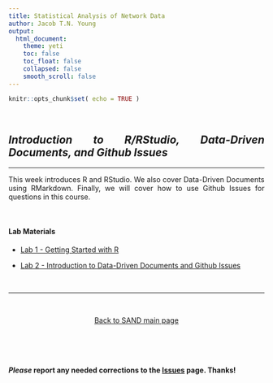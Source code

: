 ```yaml
---
title: Statistical Analysis of Network Data
author: Jacob T.N. Young
output: 
  html_document:
    theme: yeti
    toc: false
    toc_float: false
    collapsed: false
    smooth_scroll: false
---
```


<style>
body {
text-align: justify}
</style>

```r
knitr::opts_chunk$set( echo = TRUE )
```

<br>

## *Introduction to R/RStudio, Data-Driven Documents, and Github Issues*  
____

This week introduces R and RStudio. We also cover Data-Driven Documents using RMarkdown. Finally, we will cover how to use Github Issues for questions in this course.

<br>

#### Lab Materials

 + [Lab 1 - Getting Started with R](../labs/lab-01-r-intro.html)  
 
 + [Lab 2 - Introduction to Data-Driven Documents and Github Issues](../labs/lab-02-rmarkdown.html)  
 

<br>

____

<br>

<p align="center">
[Back to SAND main page](https://jacobtnyoung.github.io/SAND/)
</p>

<br>

<br>

#### ***Please*** report any needed corrections to the [Issues](https://github.com/jacobtnyoung/SAND/issues/new) page. Thanks!

<br>
<br>